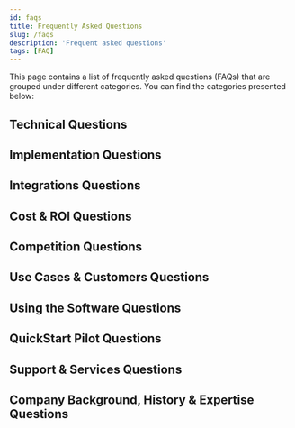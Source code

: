 ```yaml
---
id: faqs
title: Frequently Asked Questions
slug: /faqs
description: 'Frequent asked questions'
tags: [FAQ]
---
```



This page contains a list of frequently asked questions (FAQs) that are grouped under different categories. You can find the categories presented below:

<CardList cols={3}>
  <Card 
    title="Technical"
    link="#technical-questions"
  />
  <Card 
    title="Implementation"
    link="#implementation-questions"
  />
  <Card 
    title="Integrations"
    link="#integrations-questions"
  />
  <Card 
    title="Cost & ROI"
    link="#cost--roi-questions"
  />
  <Card 
    title="Competition"
    link="#competition-questions"
  />
  <Card 
    title="Use Cases & Customers"
    link="#use-cases--customers-questions"
  />
  <Card 
    title="Using the Software"
    link="#using-the-software-questions"
  />
  <Card 
    title="QuickStart Pilot"
    link="#quickstart-pilot-questions"
  />
  <Card 
    title="Support & Services"
    link="#support--services-questions"
  />
  <Card 
    title="Company Background, History & Expertise"
    link="#company-background-history--expertise-questions"
  />
</CardList>


## Technical Questions

<Technical/>

## Implementation Questions

<Implementation/>

## Integrations Questions

<Integrations/>

## Cost & ROI Questions

<CostRoi/>

## Competition Questions

<Competition/>

## Use Cases & Customers Questions

<UseCases/>

## Using the Software Questions

<UsingSoftware/>

## QuickStart Pilot Questions

<Quickstart/>

## Support & Services Questions

<SupportServices/>

## Company Background, History & Expertise Questions

<CompanyBackground/>
